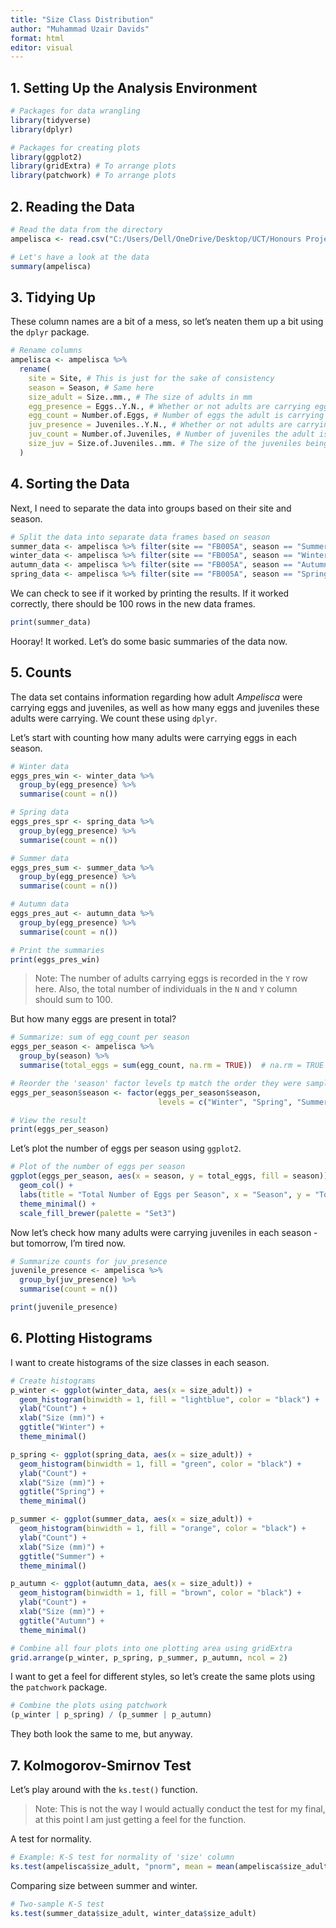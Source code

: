 ```yaml
---
title: "Size Class Distribution"
author: "Muhammad Uzair Davids"
format: html
editor: visual
---
```


## 1. Setting Up the Analysis Environment

```r
# Packages for data wrangling
library(tidyverse)
library(dplyr)

# Packages for creating plots
library(ggplot2)
library(gridExtra) # To arrange plots
library(patchwork) # To arrange plots
```

## 2. Reading the Data

```r
# Read the data from the directory
ampelisca <- read.csv("C:/Users/Dell/OneDrive/Desktop/UCT/Honours Project/Ameplisca-Size-Class-Distribution/Data/data_size.csv")

# Let's have a look at the data
summary(ampelisca)
```

## 3. Tidying Up

These column names are a bit of a mess, so let's neaten them up a bit using the `dplyr` package.

```r
# Rename columns
ampelisca <- ampelisca %>%
  rename(
    site = Site, # This is just for the sake of consistency
    season = Season, # Same here
    size_adult = Size..mm., # The size of adults in mm
    egg_presence = Eggs..Y.N., # Whether or not adults are carrying eggs (Y/N)
    egg_count = Number.of.Eggs, # Number of eggs the adult is carrying
    juv_presence = Juveniles..Y.N., # Whether or not adults are carrying juveniles (Y/N)
    juv_count = Number.of.Juveniles, # Number of juveniles the adult is carrying
    size_juv = Size.of.Juveniles..mm. # The size of the juveniles being carried in mm
  )
```

## 4. Sorting the Data

Next, I need to separate the data into groups based on their site and season.

```r
# Split the data into separate data frames based on season
summer_data <- ampelisca %>% filter(site == "FB005A", season == "Summer")
winter_data <- ampelisca %>% filter(site == "FB005A", season == "Winter")
autumn_data <- ampelisca %>% filter(site == "FB005A", season == "Autumn")
spring_data <- ampelisca %>% filter(site == "FB005A", season == "Spring")
```

We can check to see if it worked by printing the results. If it worked correctly, there should be 100 rows in the new data frames.

```r
print(summer_data)
```

Hooray! It worked. Let's do some basic summaries of the data now.

## 5. Counts

The data set contains information regarding how adult *Ampelisca* were carrying eggs and juveniles, as well as how many eggs and juveniles these adults were carrying. We count these using `dplyr`.

Let's start with counting how many adults were carrying eggs in each season.

```r
# Winter data
eggs_pres_win <- winter_data %>%
  group_by(egg_presence) %>%
  summarise(count = n())

# Spring data
eggs_pres_spr <- spring_data %>%
  group_by(egg_presence) %>%
  summarise(count = n())

# Summer data
eggs_pres_sum <- summer_data %>%
  group_by(egg_presence) %>%
  summarise(count = n())

# Autumn data
eggs_pres_aut <- autumn_data %>%
  group_by(egg_presence) %>%
  summarise(count = n())

# Print the summaries
print(eggs_pres_win)
```

> Note: The number of adults carrying eggs is recorded in the `Y` row here. Also, the total number of individuals in the `N` and `Y` column should sum to 100.

But how many eggs are present in total?

```r
# Summarize: sum of egg_count per season
eggs_per_season <- ampelisca %>%
  group_by(season) %>%
  summarise(total_eggs = sum(egg_count, na.rm = TRUE))  # na.rm = TRUE ignores missing values

# Reorder the 'season' factor levels tp match the order they were sampled in
eggs_per_season$season <- factor(eggs_per_season$season, 
                                 levels = c("Winter", "Spring", "Summer", "Autumn"))

# View the result
print(eggs_per_season)
```

Let's plot the number of eggs per season using `ggplot2`.

```r
# Plot of the number of eggs per season
ggplot(eggs_per_season, aes(x = season, y = total_eggs, fill = season)) +
  geom_col() +
  labs(title = "Total Number of Eggs per Season", x = "Season", y = "Total Eggs") +
  theme_minimal() +
  scale_fill_brewer(palette = "Set3")
```

Now let's check how many adults were carrying juveniles in each season - but tomorrow, I'm tired now.

```r
# Summarize counts for juv_presence
juvenile_presence <- ampelisca %>%
  group_by(juv_presence) %>%
  summarise(count = n())

print(juvenile_presence)
```

## 6. Plotting Histograms

I want to create histograms of the size classes in each season.

```r
# Create histograms
p_winter <- ggplot(winter_data, aes(x = size_adult)) +
  geom_histogram(binwidth = 1, fill = "lightblue", color = "black") +
  ylab("Count") +
  xlab("Size (mm)") +
  ggtitle("Winter") +
  theme_minimal()

p_spring <- ggplot(spring_data, aes(x = size_adult)) +
  geom_histogram(binwidth = 1, fill = "green", color = "black") +
  ylab("Count") +
  xlab("Size (mm)") +
  ggtitle("Spring") +
  theme_minimal()

p_summer <- ggplot(summer_data, aes(x = size_adult)) +
  geom_histogram(binwidth = 1, fill = "orange", color = "black") +
  ylab("Count") +
  xlab("Size (mm)") +
  ggtitle("Summer") +
  theme_minimal()

p_autumn <- ggplot(autumn_data, aes(x = size_adult)) +
  geom_histogram(binwidth = 1, fill = "brown", color = "black") +
  ylab("Count") +
  xlab("Size (mm)") +
  ggtitle("Autumn") +
  theme_minimal()

# Combine all four plots into one plotting area using gridExtra
grid.arrange(p_winter, p_spring, p_summer, p_autumn, ncol = 2)
```

I want to get a feel for different styles, so let's create the same plots using the `patchwork` package.

```r
# Combine the plots using patchwork
(p_winter | p_spring) / (p_summer | p_autumn)
```

They both look the same to me, but anyway.

## 7. Kolmogorov-Smirnov Test

Let's play around with the `ks.test()` function.

> Note: This is not the way I would actually conduct the test for my final, at this point I am just getting a feel for the function.

A test for normality.

```r
# Example: K-S test for normality of 'size' column
ks.test(ampelisca$size_adult, "pnorm", mean = mean(ampelisca$size_adult), sd = sd(ampelisca$size_adult))

```

Comparing size between summer and winter.

```r
# Two-sample K-S test
ks.test(summer_data$size_adult, winter_data$size_adult)
```
